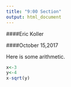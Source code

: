 ```yaml
---
title: "9:00 Section"
output: html_document
---
```


####Eric Koller

####October 15,2017

Here is some arithmetic.
```r
x<-3
y<-4
x-sqrt(y)
```

